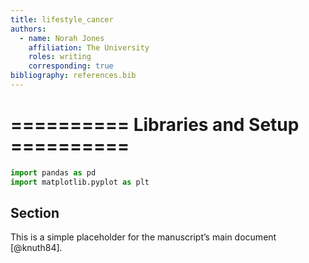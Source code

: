 ```yaml
---
title: lifestyle_cancer
authors:
  - name: Norah Jones
    affiliation: The University
    roles: writing
    corresponding: true
bibliography: references.bib
---
```


# ========== Libraries and Setup ==========
```python
import pandas as pd
import matplotlib.pyplot as plt

```

## Section
This is a simple placeholder for the manuscript's main document [@knuth84].
